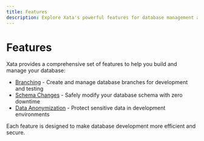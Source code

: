 ```yaml
---
title: Features
description: Explore Xata's powerful features for database management and development
---
```


# Features

Xata provides a comprehensive set of features to help you build and manage your database:

- [Branching](/features/branching) - Create and manage database branches for development and testing
- [Schema Changes](/features/schema-changes) - Safely modify your database schema with zero downtime
- [Data Anonymization](/features/data-anonymization) - Protect sensitive data in development environments

Each feature is designed to make database development more efficient and secure. 